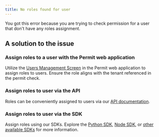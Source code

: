 ```yaml
---
title: No roles found for user
---
```


You got this error because you are trying to check permission for a user that don't have any roles assignment.

## A solution to the issue

### Assign roles to a user with the Permit web application

Utilize the [Users Management Screen](https://app.permit.io/user-management) in the Permit web application to assign roles to users.
Ensure the role aligns with the tenant referenced in the permit check.

### Assign roles to user via the API

Roles can be conveniently assigned to users via our [API documentation](https://api.permit.io/v2/redoc#tag/Role-Assignments/operation/assign_role).

### Assign roles to user via the SDK

Assign roles using our SDKs. Explore the [Python SDK](https://docs.permit.io/sdk/python/role/assign-role),
[Node SDK](https://docs.permit.io/sdk/nodejs/role/assign-role), or [other available SDKs](/sdk/sdks-overview) for more information.
